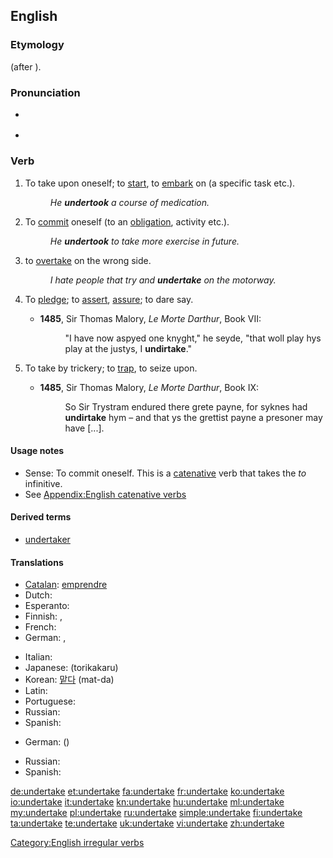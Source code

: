 ==English==

===Etymology===
{{prefix|under|take}} (after {{term|undernim}}).

===Pronunciation===
* {{a|UK}} {{IPA|/ʌndəˈteɪk/}}
* {{audio|en-us-undertake.ogg|Audio (US)}}
*: {{rhymes|eɪk}}

===Verb===
{{en-verb|undertakes|undertaking|undertook|undertaken}}

# {{transitive}} To take upon oneself; to [[start]], to [[embark]] on (a specific task etc.).
#: ''He '''undertook''' a course of medication.''
# {{intransitive}} To [[commit]] oneself (to an [[obligation]], activity etc.).
#: ''He '''undertook''' to take more exercise in future.''
# {{informal}} to [[overtake]] on the wrong side.
#: ''I hate people that try and '''undertake''' on the motorway.''
# {{archaic|intransitive}} To [[pledge]]; to [[assert]], [[assure]]; to dare say.
#* '''1485''', Sir Thomas Malory, ''Le Morte Darthur'', Book VII:
#*: "I have now aspyed one knyght," he seyde, "that woll play hys play at the justys, I '''undirtake'''."
# {{obsolete|transitive}} To take by trickery; to [[trap]], to seize upon.
#* '''1485''', Sir Thomas Malory, ''Le Morte Darthur'', Book IX:
#*: So Sir Trystram endured there grete payne, for syknes had '''undirtake''' hym – and that ys the grettist payne a presoner may have [...].

====Usage notes====
* Sense: To commit oneself. This is a [[catenative]] verb that takes the ''to'' infinitive.
* See [[Appendix:English catenative verbs]]

====Derived terms====
* [[undertaker]]

====Translations====
{{trans-top|To start an enterprise}}
* [[Catalan]]: [[emprendre]]
* Dutch: {{t+|nl|ondernemen}}
* Esperanto: {{t-|eo|entrepreni|xs=Esperanto}}
* Finnish: {{t+|fi|ryhtyä}}, {{t-|fi|ruveta}}
* French: {{t+|fr|entreprendre}}
* German: {{t|de|unternehmen}}, {{t+|de|ausführen}}
{{trans-mid}}
* Italian: {{t+|it|intraprendere}}
* Japanese: {{Jpan|[[取り掛かる]]}} (torikakaru)
* Korean: [[맡다]] (mat-da)
* Latin: {{t|la|adeo}}
* Portuguese: {{t+|pt|empreender|m}}
* Russian: {{t+|ru|предпринимать}}
* Spanish: {{t-|es|emprender}}
{{trans-bottom}}

{{trans-top|To commit oneself to an obligation}}
* German: {{t+|de|verpflichten}} ({{t+|de|sich}})
{{trans-mid}}
* Russian: {{t+|ru|ручаться}}
* Spanish: {{t|es|comprometerse a}}
{{trans-bottom}}

[[Category:English irregular verbs]]

[[de:undertake]]
[[et:undertake]]
[[fa:undertake]]
[[fr:undertake]]
[[ko:undertake]]
[[io:undertake]]
[[it:undertake]]
[[kn:undertake]]
[[hu:undertake]]
[[ml:undertake]]
[[my:undertake]]
[[pl:undertake]]
[[ru:undertake]]
[[simple:undertake]]
[[fi:undertake]]
[[ta:undertake]]
[[te:undertake]]
[[uk:undertake]]
[[vi:undertake]]
[[zh:undertake]]